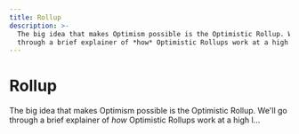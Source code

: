 ```yaml
---
title: Rollup
description: >-
  The big idea that makes Optimism possible is the Optimistic Rollup. We'll go
  through a brief explainer of *how* Optimistic Rollups work at a high l...
---
```



# Rollup

The big idea that makes Optimism possible is the Optimistic Rollup. We'll go through a brief explainer of *how* Optimistic Rollups work at a high l...

<CardGroup>
  <Card title="Rollup protocol overview" href="/stack/rollup/overview" />

  <Card title="Derivation pipeline" href="/stack/rollup/derivation-pipeline" />

  <Card title="Sequencer outages" href="/stack/rollup/outages" />
</CardGroup>

